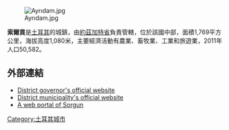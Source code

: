 [[Image:Ayrıdam.jpg|right]]

'''索爾貢'''是[[土耳其|土耳其]]的城鎮，由[[約茲加特省|約茲加特省]]負責管轄，位於該國中部，面積1,769平方公里，海拔高度1,080米，主要經濟活動有農業、畜牧業、工業和旅遊業，2011年人口50,582。

==外部連結==
* [http://www.sorgun.gov.tr/ District governor's official website] {{Wayback|url=http://www.sorgun.gov.tr/ |date=20210502015506 }} {{tr icon}}
* [http://www.sorgun.bel.tr/ District municipality's official website] {{Wayback|url=http://www.sorgun.bel.tr/ |date=20120210223843 }} {{tr icon}}
* [https://web.archive.org/web/20180323001704/http://yozgat.gen.tr/ A web portal of Sorgun] {{tr icon}}

{{coord|39|48|52|N|35|11|25|E|region:TR_type:city|display=title}}

{{Turkey-geo-stub}}
[[Category:土耳其城市|Category:土耳其城市]]